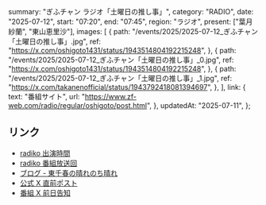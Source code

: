   summary: "ぎふチャン ラジオ「土曜日の推し事」",
  category: "RADIO",
  date: "2025-07-12",
  start: "07:20",
  end: "07:45",
  region: "ラジオ",
  present: ["葉月紗蘭", "東山恵里沙"],
  images: [
    {
      path: "/events/2025/2025-07-12_ぎふチャン「土曜日の推し事」.jpg",
      ref: "https://x.com/oshigoto1431/status/1943514804192215248",
    },
    {
      path: "/events/2025/2025-07-12_ぎふチャン「土曜日の推し事」_0.jpg",
      ref: "https://x.com/oshigoto1431/status/1943514804192215248",
    },
    {
      path: "/events/2025/2025-07-12_ぎふチャン「土曜日の推し事」_1.jpg",
      ref: "https://x.com/takanenofficial/status/1943792418081394697",
    },
  ],
  link: {
    text: "番組サイト",
    url: "https://www.zf-web.com/radio/regular/oshigoto/post.html",
  },
  updatedAt: "2025-07-11",
};

## リンク

- [radiko 出演時間](https://radiko.jp/share/?sid=GBS&t=20250712072740)
- [radiko 番組放送回](https://radiko.jp/share/?sid=GBS&t=20250712072000)
- [ブログ - 東千春の晴れのち晴れ](https://www.zf-web.com/blog/azumachiharu/post-1189.html)
- [公式 X 直前ポスト](https://x.com/takanenofficial/status/1943792418081394697)
- [番組 X 前日告知](https://x.com/oshigoto1431/status/1943514804192215248)
